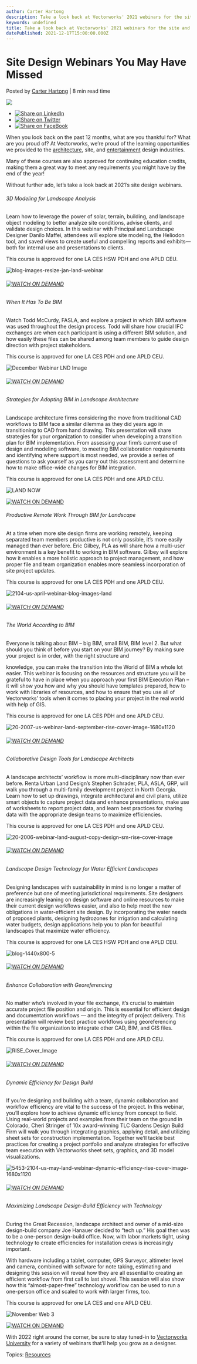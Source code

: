 ```yaml
---
author: Carter Hartong
description: Take a look back at Vectorworks' 2021 webinars for the site and landscape design industries.
keywords: undefined
title: Take a look back at Vectorworks' 2021 webinars for the site and landscape design industries. 
datePublished: 2021-12-17T15:00:00.000Z
---
```

  

# Site Design Webinars You May Have Missed

 Posted by [Carter Hartong](https://blog.vectorworks.net/author/carter-hartong) | 8 min read time 

![](https://blog.vectorworks.net/hubfs/Blog%20Images/210827_September%20Webinar/RISE_Cover_Image.jpg) 

* [![Share on LinkedIn](https://2659751.fs1.hubspotusercontent-na1.net/hubfs/2659751/michaelDemo/share-LI.png)](http://www.linkedin.com/shareArticle?mini=true&url=https%3A%2F%2Fblog.vectorworks.net%2Flandscape-design-webinars-2021)
* [![Share on Twitter](https://2659751.fs1.hubspotusercontent-na1.net/hubfs/2659751/michaelDemo/share-TW.png)](https://www.twitter.com/share?text=Site%20Design%20Webinars%20You%20May%20Have%20Missed&url=https%3A%2F%2Fblog.vectorworks.net%2Flandscape-design-webinars-2021&via=PMGTweets)
* [![Share on FaceBook](https://2659751.fs1.hubspotusercontent-na1.net/hubfs/2659751/michaelDemo/share-FB.png)](https://www.facebook.com/sharer/sharer.php?u=https%3A%2F%2Fblog.vectorworks.net%2Flandscape-design-webinars-2021)

When you look back on the past 12 months, what are you thankful for? What are you proud of? At Vectorworks, we’re proud of the learning opportunities we provided to the [architecture](../../../net/vectorworks/blog/architecture-webinars-2021.html), site, and [entertainment](../../../net/vectorworks/blog/entertainment-design-webinars-2021.html) design industries.

Many of these courses are also approved for continuing education credits, making them a great way to meet any requirements you might have by the end of the year! 

Without further ado, let’s take a look back at 2021’s site design webinars.

###### 3D Modeling for Landscape Analysis

Learn how to leverage the power of solar, terrain, building, and landscape object modeling to better analyze site conditions, advise clients, and validate design choices. In this webinar with Principal and Landscape Designer Danilo Maffei, attendees will explore site modeling, the Heliodon tool, and saved views to create useful and compelling reports and exhibits—both for internal use and presentations to clients.

This course is approved for one LA CES HSW PDH and one APLD CEU.

![blog-images-resize-jan-land-webinar](https://blog.vectorworks.net/hs-fs/hubfs/Blog%20Images/210113_JanuaryWebinars/blog-images-resize-jan-land-webinar.jpg?width=1440&name=blog-images-resize-jan-land-webinar.jpg)

###### [![WATCH ON DEMAND](https://no-cache.hubspot.com/cta/default/3018241/94c54b65-d377-4797-8525-3e11cb612c63.png)](https://cta-redirect.hubspot.com/cta/redirect/3018241/94c54b65-d377-4797-8525-3e11cb612c63) 

###### When It Has To Be BIM

Watch Todd McCurdy, FASLA, and explore a project in which BIM software was used throughout the design process. Todd will share how crucial IFC exchanges are when each participant is using a different BIM solution, and how easily these files can be shared among team members to guide design direction with project stakeholders.

This course is approved for one LA CES PDH and one APLD CEU.

![December Webinar LND Image](https://blog.vectorworks.net/hs-fs/hubfs/Blog%20Images/211208_December%20Webinar/December%20Webinar%20LND%20Image.jpg?width=1440&name=December%20Webinar%20LND%20Image.jpg)

###### [![WATCH ON DEMAND](https://no-cache.hubspot.com/cta/default/3018241/a5e52471-9469-4100-98e4-ffa0cfc54dcb.png)](https://cta-redirect.hubspot.com/cta/redirect/3018241/a5e52471-9469-4100-98e4-ffa0cfc54dcb) 

###### Strategies for Adopting BIM in Landscape Architecture

Landscape architecture firms considering the move from traditional CAD workflows to BIM face a similar dilemma as they did years ago in transitioning to CAD from hand drawing. This presentation will share strategies for your organization to consider when developing a transition plan for BIM implementation. From assessing your firm’s current use of design and modeling software, to meeting BIM collaboration requirements and identifying where support is most needed, we provide a series of questions to ask yourself as you carry out this assessment and determine how to make office-wide changes for BIM integration.

This course is approved for one LA CES PDH and one APLD CEU. 

![LAND NOW](https://blog.vectorworks.net/hs-fs/hubfs/LAND%20NOW.jpg?width=1440&name=LAND%20NOW.jpg)

[![WATCH ON DEMAND](https://no-cache.hubspot.com/cta/default/3018241/2549c820-9065-4167-ae02-0de3166a2ce9.png)](https://cta-redirect.hubspot.com/cta/redirect/3018241/2549c820-9065-4167-ae02-0de3166a2ce9) 

###### Productive Remote Work Through BIM for Landscape

At a time when more site design firms are working remotely, keeping separated team members productive is not only possible, it’s more easily managed than ever before. Eric Gilbey, PLA as will share how a multi-user environment is a key benefit to working in BIM software. Gilbey will explore how it enables a more holistic approach to project management, and how proper file and team organization enables more seamless incorporation of site project updates.

This course is approved for one LA CES PDH and one APLD CEU.

![2104-us-april-webinar-blog-images-land](https://blog.vectorworks.net/hs-fs/hubfs/Blog%20Images/210408_April%20Webinars/2104-us-april-webinar-blog-images-land.jpg?width=1440&name=2104-us-april-webinar-blog-images-land.jpg)

###### [![WATCH ON DEMAND](https://no-cache.hubspot.com/cta/default/3018241/46d896ed-50a4-42b5-8d5a-f19f3e83b18f.png)](https://cta-redirect.hubspot.com/cta/redirect/3018241/46d896ed-50a4-42b5-8d5a-f19f3e83b18f) 

###### The World According to BIM

Everyone is talking about BIM – big BIM, small BIM, BIM level 2\. But what should you think of before you start on your BIM journey? By making sure your project is in order, with the right structure and 

knowledge, you can make the transition into the World of BIM a whole lot easier. This webinar is focusing on the resources and structure you will be grateful to have in place when you approach your first BIM Execution Plan – it will show you how and why you should have templates prepared, how to work with libraries of resources, and how to ensure that you use all of Vectorworks’ tools when it comes to placing your project in the real world with help of GIS.

This course is approved for one LA CES PDH and one APLD CEU.

![20-2007-us-webinar-land-september-rise-cover-image-1680x1120](https://blog.vectorworks.net/hs-fs/hubfs/Blog%20Images/210609_June%20Webinars/20-2007-us-webinar-land-september-rise-cover-image-1680x1120.jpeg?width=1440&name=20-2007-us-webinar-land-september-rise-cover-image-1680x1120.jpeg)

###### [![WATCH ON DEMAND](https://no-cache.hubspot.com/cta/default/3018241/6823073d-8e0f-4622-a40f-dc02c9612575.png)](https://cta-redirect.hubspot.com/cta/redirect/3018241/6823073d-8e0f-4622-a40f-dc02c9612575) 

###### Collaborative Design Tools for Landscape Architects

A landscape architects’ workflow is more multi-disciplinary now than ever before. Renta Urban Land Design’s Stephen Schrader, PLA, ASLA, GRP, will walk you through a multi-family development project in North Georgia. Learn how to set up drawings, integrate architectural and civil plans, utilize smart objects to capture project data and enhance presentations, make use of worksheets to report project data, and learn best practices for sharing data with the appropriate design teams to maximize efficiencies.

This course is approved for one LA CES PDH and one APLD CEU.

![20-2006-webinar-land-august-copy-design-sm-rise-cover-image](https://blog.vectorworks.net/hs-fs/hubfs/Blog%20Images/210707_July%20Webinar/20-2006-webinar-land-august-copy-design-sm-rise-cover-image.jpg?width=1440&name=20-2006-webinar-land-august-copy-design-sm-rise-cover-image.jpg)

###### [![WATCH ON DEMAND](https://no-cache.hubspot.com/cta/default/3018241/5b85a527-6599-46af-b9bf-b9a1ccb43e44.png)](https://cta-redirect.hubspot.com/cta/redirect/3018241/5b85a527-6599-46af-b9bf-b9a1ccb43e44) 

###### Landscape Design Technology for Water Efficient Landscapes 

Designing landscapes with sustainability in mind is no longer a matter of preference but one of meeting jurisdictional requirements. Site designers are increasingly leaning on design software and online resources to make their current design workflows easier, and also to help meet the new obligations in water-efficient site design. By incorporating the water needs of proposed plants, designing hydrozones for irrigation and calculating water budgets, design applications help you to plan for beautiful landscapes that maximize water efficiency.

This course is approved for one LA CES HSW PDH and one APLD CEU.

![blog-1440x800-5](https://blog.vectorworks.net/hs-fs/hubfs/Blog%20Images/210729_August%20Webinar/blog-1440x800-5.png?width=1440&name=blog-1440x800-5.png)

###### [![WATCH ON DEMAND](https://no-cache.hubspot.com/cta/default/3018241/4232d73e-3b0d-4aeb-a7f0-05052c0bbc78.png)](https://cta-redirect.hubspot.com/cta/redirect/3018241/4232d73e-3b0d-4aeb-a7f0-05052c0bbc78) 

###### Enhance Collaboration with Georeferencing

No matter who’s involved in your file exchange, it’s crucial to maintain accurate project file position and origin. This is essential for efficient design and documentation workflows — and the integrity of project delivery. This presentation will review best practice workflows using georeferencing within the file organization to integrate other CAD, BIM, and GIS files.

This course is approved for one LA CES PDH and one APLD CEU.

![RISE_Cover_Image](https://blog.vectorworks.net/hs-fs/hubfs/Blog%20Images/210827_September%20Webinar/RISE_Cover_Image.jpg?width=1440&name=RISE_Cover_Image.jpg)

###### [![WATCH ON DEMAND](https://no-cache.hubspot.com/cta/default/3018241/0bb0ef59-2335-4696-a3ee-bbe76ab00c0c.png)](https://cta-redirect.hubspot.com/cta/redirect/3018241/0bb0ef59-2335-4696-a3ee-bbe76ab00c0c) 

###### Dynamic Efficiency for Design Build

If you’re designing and building with a team, dynamic collaboration and workflow efficiency are vital to the success of the project. In this webinar, you’ll explore how to achieve dynamic efficiency from concept to field. Using real-world projects and examples from their team on the ground in Colorado, Cheri Stringer of 10x award-winning TLC Gardens Design Build Firm will walk you through integrating graphics, applying detail, and utilizing sheet sets for construction implementation. Together we’ll tackle best practices for creating a project portfolio and analyze strategies for effective team execution with Vectorworks sheet sets, graphics, and 3D model visualizations.

![5453-2104-us-may-land-webinar-dynamic-efficiency-rise-cover-image-1680x1120](https://blog.vectorworks.net/hs-fs/hubfs/Blog%20Images/210506_May%20Webinars/5453-2104-us-may-land-webinar-dynamic-efficiency-rise-cover-image-1680x1120.png?width=1440&name=5453-2104-us-may-land-webinar-dynamic-efficiency-rise-cover-image-1680x1120.png)

###### [![WATCH ON DEMAND](https://no-cache.hubspot.com/cta/default/3018241/0add34be-8d59-46b8-bf22-91c13fa27b7c.png)](https://cta-redirect.hubspot.com/cta/redirect/3018241/0add34be-8d59-46b8-bf22-91c13fa27b7c) 

###### Maximizing Landscape Design-Build Efficiency with Technology 

During the Great Recession, landscape architect and owner of a mid-size design-build company Joe Hanauer decided to “tech up.” His goal then was to be a one-person design-build office. Now, with labor markets tight, using technology to create efficiencies for installation crews is increasingly important. 

With hardware including a tablet, computer, GPS Surveyor, altimeter level and camera, combined with software for note taking, estimating and designing this session will reveal how they are all essential to creating an efficient workflow from first call to last shovel. This session will also show how this “almost-paper-free” technology workflow can be used to run a one-person office and scaled to work with larger firms, too.

This course is approved for one LA CES and one APLD CEU.

![November Web 3](https://blog.vectorworks.net/hs-fs/hubfs/Blog%20Images/211111_November%20Webinars/November%20Web%203.png?width=1440&name=November%20Web%203.png)

[![WATCH ON DEMAND](https://no-cache.hubspot.com/cta/default/3018241/d190ccb5-3d00-47bb-9ba0-105fab4b9ad1.png)](https://cta-redirect.hubspot.com/cta/redirect/3018241/d190ccb5-3d00-47bb-9ba0-105fab4b9ad1) 

With 2022 right around the corner, be sure to stay tuned-in to [Vectorworks University](https://university.vectorworks.net/) for a variety of webinars that’ll help you grow as a designer.

 Topics: [Resources](https://blog.vectorworks.net/topic/resources) 

  
